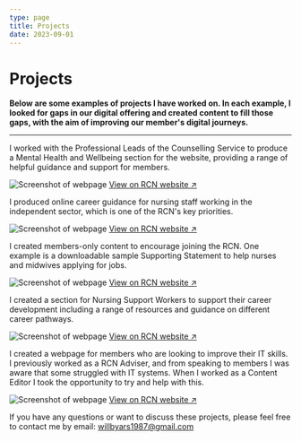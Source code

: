 ```yaml
---
type: page
title: Projects
date: 2023-09-01
---
```


# Projects

<strong>
  Below are some examples of projects I have worked on. In each example, I
  looked for gaps in our digital offering and created content to fill those
  gaps, with the aim of improving our member's digital journeys.
</strong>

<hr></hr>


I worked with the Professional Leads of the Counselling Service to produce a Mental Health and Wellbeing section for the website, providing a range of helpful guidance and support for members.

<Image
  src="/images/pic02.jpg"
  alt="Screenshot of webpage"
  width={750}
  height={500}
  priority
  className="next-image"
/>
[View on RCN website ↗ ](https://www.rcn.org.uk/Get-Help/Member-support-services/Counselling-Service/Mental-Health-and-Wellbeing)

I produced online career guidance for nursing staff working in the independent sector, which is one of the RCN's key priorities.

<Image
  src="/images/pic03.jpg"
  alt="Screenshot of webpage"
  width={750}
  height={500}
  priority
  className="next-image"
/>
[View on RCN website ↗ ](https://www.rcn.org.uk/Professional-Development/Your-career/Independent-Sector)

I created members-only content to encourage joining the RCN. One example is a downloadable sample Supporting Statement to help nurses and midwives applying for jobs.

<Image
  src="/images/pic04.jpg"
  alt="Screenshot of webpage"
  width={750}
  height={500}
  priority
  className="next-image"
/>
[View on RCN website ↗ ](https://www.rcn.org.uk/Professional-Development/Your-career/Sample-Supporting-Statements)

I created a section for Nursing Support Workers to support their career development including a range of resources and guidance on different career pathways.

<Image
  src="/images/pic06.jpg"
  alt="Screenshot of webpage"
  width={750}
  height={500}
  priority
  className="next-image"
/>
[View on RCN website ↗ ](https://www.rcn.org.uk/Professional-Development/Your-career/HCA/Career-Progression)

I created a webpage for members who are looking to improve their IT skills. I previously worked as a RCN Adviser, and from speaking to members I was aware that some struggled with IT systems. When I worked as a Content Editor I took the opportunity to try and help with this.

<Image
  src="/images/pic05.jpg"
  alt="Screenshot of webpage"
  width={750}
  height={500}
  priority
  className="next-image"
/>
[View on RCN website ↗ ](https://www.rcn.org.uk/Professional-Development/Your-career/IT-skills)

If you have any questions or want to discuss these projects, please feel free to contact me by email: willbyars1987@gmail.com
